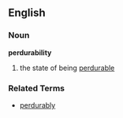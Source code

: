 ==English==
=== Noun ===
'''perdurability'''
# the state of being [[perdurable]]

=== Related Terms ===
*[[perdurably]]